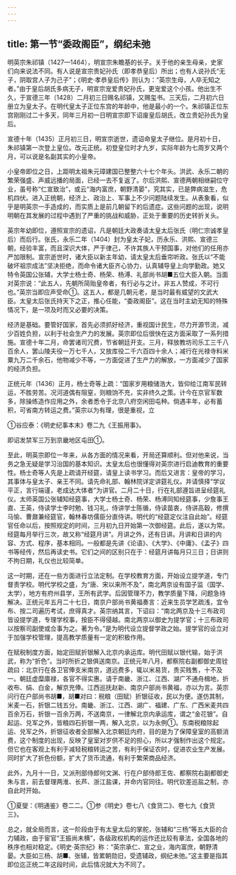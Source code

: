 ```yaml
---
---
---
```

title: 第一节“委政阁臣”，纲纪未弛
---



明英宗朱祁镇（1427—1464），明宣宗朱瞻基的长子。关于他的亲生母亲，史家们向来说法不同。有人说是宣宗贵妃孙氏（即孝恭皇后）所出；也有人说孙氏“无子，阴取宫人子为己子”；《明史·孝恭皇后传》则认为：“英宗生母，人卒无知之者。”由于皇后胡氏多病无子，明宣宗宠爱贵妃孙氏，更宠爱这个小孩。他出生不久，于宣德三年（1428）二月初三日赐名祁镇，又赐玺书。三天后，二月初六日册立为皇太子。在明代皇太子正位东宫的年龄中，他是最小的一个。朱祁镇正位东宫刚刚过二十多天，同年三月初一日明宣宗即下诏废皇后胡氏，改立贵妃孙氏为皇后。

宣德十年（1435）正月初三日，明宣宗逝世，遗诏命皇太子继位。是月初十日，朱祁镇第一次登上皇位。改元正统。初登皇位时才九岁，实际年龄为七周岁又两个月，可以说是名副其实的小皇帝。

小皇帝即位之日，上距明太祖朱元璋建国已整整六十七个年头。洪武、永乐二朝的繁荣强盛、声威远播的局面，已经一去不复返了。尔后洪熙、宣德两朝相继嗣位守业，虽号称“仁宣致治”，或云“海内富庶，朝野清晏”，究其实，已是弊病滋生，危机四伏。进入正统朝，经济上、政治上、军事上不少问题陆续发生。从表象看，似乎是明英宗一手造成的，而实质上是前几朝留下的后遗症。这些问题的出现，说明明朝在其发展的过程中遇到了严重的挑战和威胁，正处于重要的历史转折关头。

英宗年幼即位，遵照宣宗的遗诏，凡是朝廷大政奏请太皇太后张氏（明仁宗诚孝皇后）而后行。张氏，永乐二年（1404）封为皇太子妃，历永乐、洪熙、宣德三朝，经验丰富，而且深识大体，严于律己，不许其族人干预国事，对他们的任用亦严加限制。宣宗逝世时，诸大臣以新主年幼，请太皇太后垂帘听政。张氏以“不能破坏祖宗成法”坚决拒绝，而命令诸大臣齐心协力，认真辅导皇上向学勤政。她又特令英国公张辅，大学士杨士奇、杨荣、杨溥、礼部尚书胡■五位大臣入朝。当面对英宗说：“此五人，先朝所简贻皇帝者，有行必与之计。非五人赞成，不可行也。”英宗当即应声受命①。这五人，都是几朝元老，是当时最有威望的文武大臣。太皇太后张氏持天下之正，推心任能，“委政阁臣”。这在当时主幼无知的特殊情况下，是一项及时而又必要的决策。

经济是基础。要管好国家，首先必须抓好经济，重视国计民生，尽力开源节流，减少百姓负担，以利于社会生产力的发展。英宗即位后很快在这方面采取了一系列措施。宣德十年二月，命罢诸司冗费，节省朝廷开支。三月，释放教坊司乐工三千八百余人，罢山陵夫役一万七千人，又放库役二千六百四十余人；减行在光禄寺料米粟九万二千余石，他物减少不等，一方面促进了生产力的解放，一方面减少了国家的经济负担。

正统元年（1436）正月，杨士奇等上疏：“国家岁用粮储浩大，皆仰给江南军民转运，不胜劳苦。况河道偶有阻窒，则粮饷不充，实非终久之策。计今在京官军数多，除操练造作应用之外，余者悉令于北京八府空闲田屯种。倘遇丰年，必有蓄积，可省南方转运之费。”英宗以为有理，很是重视，立

①谷应泰：《明史纪事本末》卷二九《王振用事》。

即诏发禁军三万到京畿地区屯田①。

至此，明英宗即位一年来，从各方面的情况来看，开局还算顺利。但对他来说，当务之急无疑是学习治国的基本知识。太皇太后也很懂得对英宗进行启迪教育的重要性。杨士奇等人先是上疏请开经筵，请皇上读书学习。而后又进言：皇帝的学习，其事体与皇太子、亲王不同。请先命礼部、翰林院详定讲筵礼仪。并请慎择“学议平正，言行端谨，老成达大体者”为讲官。二月二十日，行在礼部遵旨进呈经筵礼仪。太师英国公张辅知经筵事，大学士杨士奇、杨荣、杨溥同知经筵事，少詹事王直、王英，侍读学士李时勉、钱习礼，侍讲学士陈循，侍读苗衷，侍讲高穀，修撰马愉、曹鼐兼经筵官，翰林春坊儒臣分直侍讲。明代的“经筵定仪注自此始”。经筵官任命以后，按照规定的时间，三月初九日开始第一次御经筵。此后，遂以为常。经筵每月举行三次，故又称“经筵月讲”。月讲之外，还有日讲。月讲和日讲的内容、方式、程序，基本相同。一般都是先讲《论语》、《大学》、《中庸》、《孟子》四书等经传，然后再读史书。它们之间的区别只在于：经筵月讲每月只三日；日讲则不拘日期，礼仪也比较简单。

这一时期，还在一些方面进行立法定制。在学校教育方面，开始设立提学道，专门督责学校。明代学校之盛，为“唐、宋以来所不及”，南北两京设有国子监（国学、太学），地方有府州县学，王所有武学。后因管理不力，教学质量下降，问题急待解决。正统元年五月二十七日，南京户部尚书黄福奏言：近来生员学艺疏浅，宜令布、按二司遍历考试，庶得真才。英宗纳其言，下诏曰：“南北两京及十三布政司皆设提学道，专理学校事，按臣不得侵越。南北两京以御史为提学官；十三布政司以按察司副使或佥事为之。著为令。”是为明代设立提督学政之始。提学官的设立对于加强学校管理，提高教学质量有一定的积极作用。

在赋税制度方面，始定田赋折银解入北京内承运库。明代田赋以银代输，始于洪武，称为“折色”。当时所折之银俱送南京。正统元年八月，都察院右副都御史周铨疏曰：北京行在各卫官俸支米南京，道远费多，辄以米易货，贵买贱售，十不及一。朝廷虚糜廪禄，各官不得实惠。请于南畿、浙江、江西、湖广不通舟楫地，折收布、绢、白金，解京充俸。江西巡抚赵新、南京户部尚书黄福，亦以为言。英宗问行在户部尚书胡■，胡■对曰：税粮（田赋）折银征收，民以为便。遂仿其制，米麦一石，折银二钱五分。南畿、浙江、江西、湖广、福建、广东、广西米麦共四百余万石，折银一百余万两，不送南京，一律解北京内承运库，谓之“金花银”。自起运、兑军之外，皆粮四石折银一两，解入北京，以为永例①。东南税粮除起运、兑军之外，折银征收者全部解入北京朝廷内府，目的是为了保障皇室的高额消费，这个制度的出现，反映了皇室对岁供不足的担心，所以才强制作出这个规定。但它也在客观上有利于减轻税粮转运之苦，有利于保证农时，促进农业生产发展。同时扩大了折色份额，扩大了货币流通，有利于繁荣商品经济。

此外，九月十一日，又派刑部侍郎何文渊、行在户部侍郎王佐、都察院右副都御史朱与言，前去督理两淮、长芦、浙江盐课，并命内官同往。明代钦差巡盐之制，亦自此时开始。

①夏燮：《明通鉴》卷二二。①参《明史》卷七八《食货二》、卷七九《食货三》。

总之，就全局而言，这一阶段由于有太皇太后的掌舵，张辅和“三杨”等五大臣的合力辅政，由于宦官“王振尚未横”，各级政权机构的运作还比较有章法，全国各地的秩序也相对稳定。《明史·英宗纪》称：“英宗承仁、宣之业，海内富庶，朝野清晏。大臣如三杨、胡■、张辅，皆累朝勋旧，受遗辅政，纲纪未弛。”这主要是指其即位迄正统二年这段时间，此后情况就大为不同了。